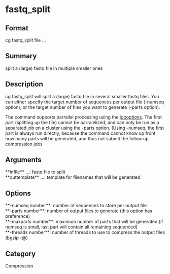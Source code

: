 = fastq_split =

== Format ==
cg fastq_split file ...

== Summary ==
split a (large) fastq file in multiple smaller ones

== Description ==
cg fastq_split will split a (large) fastq file in several smaller fastq files.
You can either specify the target number of sequences per output file (-numseq option),
or the target number of files you want to generate (-parts option).

The command supports parrallel processing using the [[joboptions]]. The
first part (splitting up the file) cannot be parralelized, and can only be
run as a separated job on a cluster using the -parts option. (Using
-numseq, the first part is always run directly, because the command cannot
know up front how many parts will be generated, and thus not submit the
follow up compression jobs

== Arguments ==
; **infile** ...: fastq file to split
; **outtemplate** ...: template for filenames that will be generated

== Options ==
; **-numseq number**: number of sequences to store per output file
; **-parts number**: number of output files to generate (this option has preference)
; **-maxparts number**: maximum number of parts that will be generated (if numseq is small, last part will contain all remaining sequenced)
; **-threads number**: number of threads to use to compress the output files (bgzip -@)

== Category ==
Compression